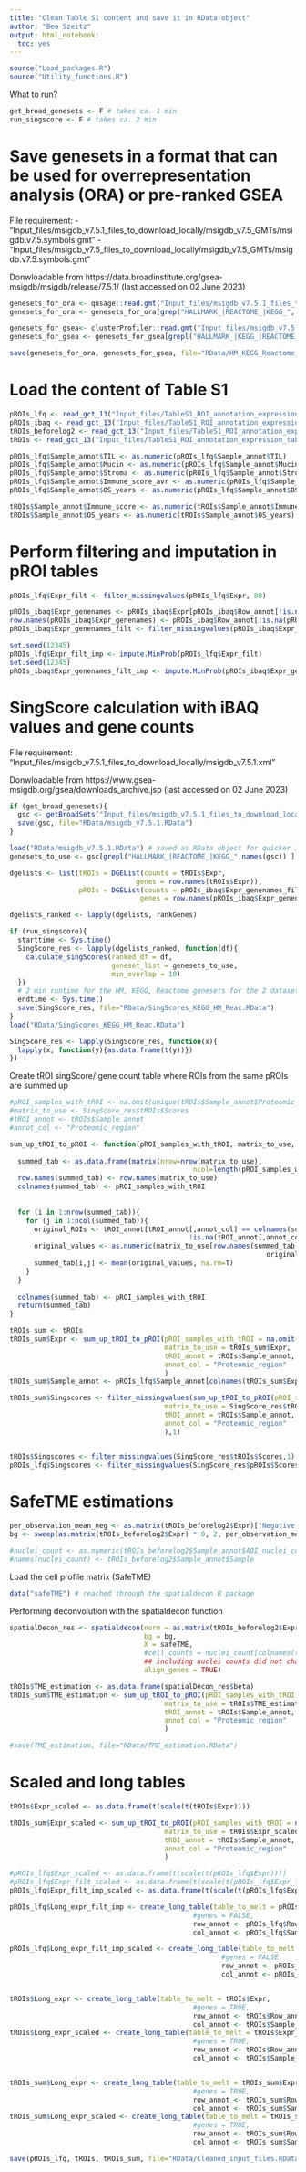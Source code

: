 ```yaml
---
title: "Clean Table S1 content and save it in RData object"
author: "Bea Szeitz"
output: html_notebook:
  toc: yes
---
```



```r
source("Load_packages.R")
source("Utility_functions.R")
```

What to run?

```r
get_broad_genesets <- F # takes ca. 1 min
run_singscore <- F # takes ca. 2 min

```


# Save genesets in a format that can be used for overrepresentation analysis (ORA) or pre-ranked GSEA


File requirement: 
- "Input_files/msigdb_v7.5.1_files_to_download_locally/msigdb_v7.5_GMTs/msigdb.v7.5.symbols.gmt"
- "Input_files/msigdb_v7.5_files_to_download_locally/msigdb_v7.5_GMTs/msigdb.v7.5.symbols.gmt"

Donwloadable from https://data.broadinstitute.org/gsea-msigdb/msigdb/release/7.5.1/ (last accessed on 02 June 2023)


```r
genesets_for_ora <- qusage::read.gmt("Input_files/msigdb_v7.5.1_files_to_download_locally/msigdb_v7.5.1_GMTs/msigdb.v7.5.1.symbols.gmt")
genesets_for_ora <- genesets_for_ora[grep("HALLMARK_|REACTOME_|KEGG_", names(genesets_for_ora))]

genesets_for_gsea<- clusterProfiler::read.gmt("Input_files/msigdb_v7.5.1_files_to_download_locally/msigdb_v7.5.1_GMTs/msigdb.v7.5.1.symbols.gmt")
genesets_for_gsea <- genesets_for_gsea[grepl("HALLMARK_|KEGG_|REACTOME_",genesets_for_gsea$term),]

save(genesets_for_ora, genesets_for_gsea, file="RData/HM_KEGG_Reactome_genesets.RData")

```




# Load the content of Table S1


```r

pROIs_lfq <- read_gct_13("Input_files/TableS1_ROI_annotation_expression_table.xlsx", "pROI_LFQ_table")
pROIs_ibaq <- read_gct_13("Input_files/TableS1_ROI_annotation_expression_table.xlsx", "pROI_iBAQ_table")
tROIs_beforelog2 <- read_gct_13("Input_files/TableS1_ROI_annotation_expression_table.xlsx", "tROI_table")
tROIs <- read_gct_13("Input_files/TableS1_ROI_annotation_expression_table.xlsx", "tROI_table_log2")

pROIs_lfq$Sample_annot$TIL <- as.numeric(pROIs_lfq$Sample_annot$TIL)
pROIs_lfq$Sample_annot$Mucin <- as.numeric(pROIs_lfq$Sample_annot$Mucin)
pROIs_lfq$Sample_annot$Stroma <- as.numeric(pROIs_lfq$Sample_annot$Stroma)
pROIs_lfq$Sample_annot$Immune_score_avr <- as.numeric(pROIs_lfq$Sample_annot$Immune_score_avr)
pROIs_lfq$Sample_annot$OS_years <- as.numeric(pROIs_lfq$Sample_annot$OS_years)

tROIs$Sample_annot$Immune_score <- as.numeric(tROIs$Sample_annot$Immune_score)
tROIs$Sample_annot$OS_years <- as.numeric(tROIs$Sample_annot$OS_years)

```


# Perform filtering and imputation in pROI tables

```r
pROIs_lfq$Expr_filt <- filter_missingvalues(pROIs_lfq$Expr, 80)

pROIs_ibaq$Expr_genenames <- pROIs_ibaq$Expr[pROIs_ibaq$Row_annot[!is.na(pROIs_ibaq$Row_annot$Gene),"Row_name"],]
row.names(pROIs_ibaq$Expr_genenames) <- pROIs_ibaq$Row_annot[!is.na(pROIs_ibaq$Row_annot$Gene),"Gene"]
pROIs_ibaq$Expr_genenames_filt <- filter_missingvalues(pROIs_ibaq$Expr_genenames, 80)

set.seed(12345)
pROIs_lfq$Expr_filt_imp <- impute.MinProb(pROIs_lfq$Expr_filt)
set.seed(12345)
pROIs_ibaq$Expr_genenames_filt_imp <- impute.MinProb(pROIs_ibaq$Expr_genenames_filt)

```


# SingScore calculation with iBAQ values and gene counts


File requirement: "Input_files/msigdb_v7.5.1_files_to_download_locally/msigdb_v7.5.1.xml"

Donwloadable from https://www.gsea-msigdb.org/gsea/downloads_archive.jsp (last accessed on 02 June 2023)


```r

if (get_broad_genesets){
  gsc <- getBroadSets("Input_files/msigdb_v7.5.1_files_to_download_locally/msigdb_v7.5.1.xml")
  save(gsc, file="RData/msigdb_v7.5.1.RData")
}

load("RData/msigdb_v7.5.1.RData") # saved as RData object for quicker import
genesets_to_use <- gsc[grepl("HALLMARK_|REACTOME_|KEGG_",names(gsc)) ]

```


```r
dgelists <- list(tROIs = DGEList(counts = tROIs$Expr, 
                               genes = row.names(tROIs$Expr)),
                 pROIs = DGEList(counts = pROIs_ibaq$Expr_genenames_filt_imp, 
                                genes = row.names(pROIs_ibaq$Expr_genenames_filt_imp)))

dgelists_ranked <- lapply(dgelists, rankGenes)
```


```r
if (run_singscore){
  starttime <- Sys.time()
  SingScore_res <- lapply(dgelists_ranked, function(df){
    calculate_singScores(ranked_df = df, 
                         geneset_list = genesets_to_use, 
                         min_overlap = 10)
  })
  # 2 min runtime for the HM, KEGG, Reactome genesets for the 2 datasets
  endtime <- Sys.time()
  save(SingScore_res, file="RData/SingScores_KEGG_HM_Reac.RData")
}
load("RData/SingScores_KEGG_HM_Reac.RData")

```



```r
SingScore_res <- lapply(SingScore_res, function(x){
  lapply(x, function(y){as.data.frame(t(y))})
})

```


Create tROI singScore/ gene count table where ROIs from the same pROIs are summed up


```r

#pROI_samples_with_tROI <- na.omit(unique(tROIs$Sample_annot$Proteomic_region))
#matrix_to_use <- SingScore_res$tROIs$Scores
#tROI_annot <- tROIs$Sample_annot
#annot_col <- "Proteomic_region"

sum_up_tROI_to_pROI <- function(pROI_samples_with_tROI, matrix_to_use, tROI_annot, annot_col){
  
  summed_tab <- as.data.frame(matrix(nrow=nrow(matrix_to_use),
                                             ncol=length(pROI_samples_with_tROI)))
  row.names(summed_tab) <- row.names(matrix_to_use)
  colnames(summed_tab) <- pROI_samples_with_tROI
  
  
  for (i in 1:nrow(summed_tab)){
    for (j in 1:ncol(summed_tab)){
      original_ROIs <- tROI_annot[tROI_annot[,annot_col] == colnames(summed_tab)[j] &
                                            !is.na(tROI_annot[,annot_col]),"Sample"]
      original_values <- as.numeric(matrix_to_use[row.names(summed_tab)[i],
                                                               original_ROIs])
      summed_tab[i,j] <- mean(original_values, na.rm=T)
    }
  }
  
  colnames(summed_tab) <- pROI_samples_with_tROI
  return(summed_tab)
}

tROIs_sum <- tROIs
tROIs_sum$Expr <- sum_up_tROI_to_pROI(pROI_samples_with_tROI = na.omit(unique(tROIs$Sample_annot$Proteomic_region)),
                                      matrix_to_use = tROIs_sum$Expr,
                                      tROI_annot = tROIs$Sample_annot,
                                      annot_col = "Proteomic_region"
                                      )
tROIs_sum$Sample_annot <- pROIs_lfq$Sample_annot[colnames(tROIs_sum$Expr),]

tROIs_sum$Singscores <- filter_missingvalues(sum_up_tROI_to_pROI(pROI_samples_with_tROI = na.omit(unique(tROIs$Sample_annot$Proteomic_region)),
                                      matrix_to_use = SingScore_res$tROIs$Scores,
                                      tROI_annot = tROIs$Sample_annot,
                                      annot_col = "Proteomic_region"
                                      ),1)


tROIs$Singscores <- filter_missingvalues(SingScore_res$tROIs$Scores,1)
pROIs_lfq$Singscores <- filter_missingvalues(SingScore_res$pROIs$Scores,1)

```


# SafeTME estimations


```r
per_observation_mean_neg <- as.matrix(tROIs_beforelog2$Expr)["Negative Probe", ] # estimate per-observation background with negative probe
bg <- sweep(as.matrix(tROIs_beforelog2$Expr) * 0, 2, per_observation_mean_neg, "+") # define a background matrix

#nuclei_count <- as.numeric(tROIs_beforelog2$Sample_annot$AOI_nuclei_count)
#names(nuclei_count) <- tROIs_beforelog2$Sample_annot$Sample

```


Load the cell profile matrix (SafeTME)

```r
data("safeTME") # reached through the spatialdecon R package

```

Performing deconvolution with the spatialdecon function

```r

spatialDecon_res <- spatialdecon(norm = as.matrix(tROIs_beforelog2$Expr),
                                 bg = bg,
                                 X = safeTME,
                                 #cell_counts = nuclei_count[colnames(tROIs_beforelog2$Expr)], 
                                 ## including nuclei counts did not change betas
                                 align_genes = TRUE)


```


```r

tROIs$TME_estimation <- as.data.frame(spatialDecon_res$beta)
tROIs_sum$TME_estimation <- sum_up_tROI_to_pROI(pROI_samples_with_tROI = na.omit(unique(tROIs$Sample_annot$Proteomic_region)),
                                      matrix_to_use = tROIs$TME_estimation,
                                      tROI_annot = tROIs$Sample_annot,
                                      annot_col = "Proteomic_region"
                                      )

#save(TME_estimation, file="RData/TME_estimation.RData")

```



# Scaled and long tables


```r
tROIs$Expr_scaled <- as.data.frame(t(scale(t(tROIs$Expr))))

tROIs_sum$Expr_scaled <- sum_up_tROI_to_pROI(pROI_samples_with_tROI = na.omit(unique(tROIs$Sample_annot$Proteomic_region)),
                                      matrix_to_use = tROIs$Expr_scaled,
                                      tROI_annot = tROIs$Sample_annot,
                                      annot_col = "Proteomic_region"
                                      )

#pROIs_lfq$Expr_scaled <- as.data.frame(t(scale(t(pROIs_lfq$Expr))))
#pROIs_lfq$Expr_filt_scaled <- as.data.frame(t(scale(t(pROIs_lfq$Expr_filt))))
pROIs_lfq$Expr_filt_imp_scaled <- as.data.frame(t(scale(t(pROIs_lfq$Expr_filt_imp))))

```



```r

pROIs_lfq$Long_expr_filt_imp <- create_long_table(table_to_melt = pROIs_lfq$Expr_filt_imp,
                                             #genes = FALSE, 
                                             row_annot <- pROIs_lfq$Row_annot,
                                             col_annot <- pROIs_lfq$Sample_annot)

pROIs_lfq$Long_expr_filt_imp_scaled <- create_long_table(table_to_melt = pROIs_lfq$Expr_filt_imp_scaled,
                                                    #genes = FALSE, 
                                                    row_annot <- pROIs_lfq$Row_annot,
                                                    col_annot <- pROIs_lfq$Sample_annot)


tROIs$Long_expr <- create_long_table(table_to_melt = tROIs$Expr,
                                             #genes = TRUE, 
                                             row_annot <- tROIs$Row_annot,
                                             col_annot <- tROIs$Sample_annot)
tROIs$Long_expr_scaled <- create_long_table(table_to_melt = tROIs$Expr_scaled,
                                             #genes = TRUE, 
                                             row_annot <- tROIs$Row_annot,
                                             col_annot <- tROIs$Sample_annot)


tROIs_sum$Long_expr <- create_long_table(table_to_melt = tROIs_sum$Expr,
                                             #genes = TRUE, 
                                             row_annot <- tROIs_sum$Row_annot,
                                             col_annot <- tROIs_sum$Sample_annot)
tROIs_sum$Long_expr_scaled <- create_long_table(table_to_melt = tROIs_sum$Expr_scaled,
                                             #genes = TRUE, 
                                             row_annot <- tROIs_sum$Row_annot,
                                             col_annot <- tROIs_sum$Sample_annot)


```


```r
save(pROIs_lfq, tROIs, tROIs_sum, file="RData/Cleaned_input_files.RData")
```



```r

```




